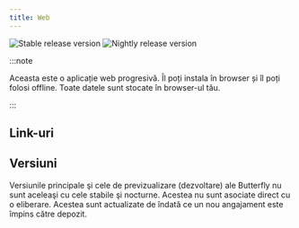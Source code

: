 ```yaml
---
title: Web
---
```


![Stable release version](https://img.shields.io/badge/dynamic/yaml?color=c4840d&label=Stable&query=%24.version&url=https%3A%2F%2Fraw.githubusercontent.com%2FLinwoodDev%2Fbutterfly%2Fstable%2Fapp%2Fpubspec.yaml&style=for-the-badge)
![Nightly release version](https://img.shields.io/badge/dynamic/yaml?color=f7d28c&label=Nightly&query=%24.version&url=https%3A%2F%2Fraw.githubusercontent.com%2FLinwoodDev%2Fbutterfly%2Fnightly%2Fapp%2Fpubspec.yaml&style=for-the-badge)


:::note

Aceasta este o aplicație web progresivă. Îl poți instala în browser și îl poți folosi offline.
Toate datele sunt stocate în browser-ul tău.

:::

## Link-uri

<CardGrid>
  <DownloadButton after="/downloads/post-windows" href="https://web.butterfly.linwood.dev" title="Main" />
  <DownloadButton href="https://preview.butterfly.linwood.dev" title="Preview" />
</CardGrid>

## Versiuni

Versiunile principale şi cele de previzualizare (dezvoltare) ale Butterfly nu sunt aceleaşi cu cele stabile şi nocturne.
Acestea nu sunt asociate direct cu o eliberare. Acestea sunt actualizate de îndată ce un nou angajament este împins către depozit.
